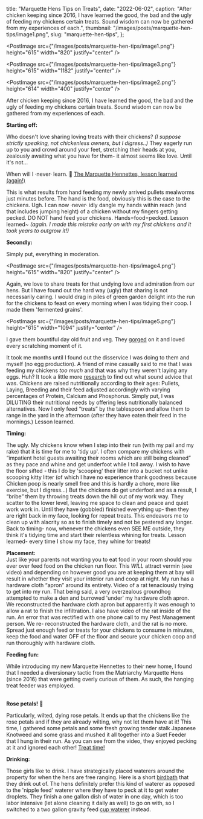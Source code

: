 
  title: "Marquette Hens Tips on Treats",
  date: "2022-06-02",
  caption:
    "After chicken keeping since 2016, I have learned the good, the bad and the ugly of feeding my chickens certain treats.  Sound wisdom can now be gathered from my experiences of each.",
  thumbnail: "/images/posts/marquette-hen-tips/image1.png",
  slug: "marquette-hen-tips",
};

<PostImage
  src={"/images/posts/marquette-hen-tips/image1.png"}
  height="615"
  width="820"
  justify="center"
/>

<PostImage
  src={"/images/posts/marquette-hen-tips/image3.png"}
  height="615"
  width="1182"
  justify="center"
/>

<PostImage
  src={"/images/posts/marquette-hen-tips/image2.png"}
  height="614"
  width="400"
  justify="center"
/>

After chicken keeping since 2016, I have learned the good, the bad and the ugly of feeding my chickens certain treats. Sound wisdom can now be gathered from my experiences of each.

**Starting off:**

Who doesn't love sharing loving treats with their chickens? _(I suppose strictly speaking, not chickenless owners, but I digress..)_ They eagerly run up to you and crowd around your feet, stretching their heads at you, zealously awaiting what you have for them- it almost seems like love. Until it's not…

When will I ·never· learn. 🤦 [The Marquette Hennettes, lesson learned (again!)](https://youtu.be/TXvCsVq4ssk)

This is what results from hand feeding my newly arrived pullets mealworms just minutes before. The hand is the food, obviously this is the case to the chickens. Ugh. I can now ·never· idly dangle my hands within reach (and that includes jumping height) of a chicken without my fingers getting pecked. DO NOT hand feed your chickens. Hands=food=pecked. Lesson learned~ _(again. I made this mistake early on with my first chickens and it took years to outgrow it!)_

**Secondly:**

Simply put, everything in moderation.

<PostImage
  src={"/images/posts/marquette-hen-tips/image4.png"}
  height="615"
  width="820"
  justify="center"
/>

Again, we love to share treats for that undying love and admiration from our hens. But I have found out the hard way (ugly) that sharing is not necessarily caring. I would drag in piles of green garden delight into the run for the chickens to feast on every morning when I was tidying their coop. I made them 'fermented grains'.

<PostImage
  src={"/images/posts/marquette-hen-tips/image5.png"}
  height="615"
  width="1094"
  justify="center"
/>

I gave them bountiful day old fruit and veg. They [gorged](https://youtu.be/X-sE3hAde0A) on it and loved every scratching moment of it.

It took me months until I found out the disservice I was doing to them and myself (no egg production). A friend of mine casually said to me that I was feeding my chickens _too much_ and that was why they weren't laying any eggs. Huh? It took a little more [research](https://www.aces.edu/blog/topics/farming/nutrition-for-backyard-chicken-flocks/) to find out what sound advice that was. Chickens are raised nutritionally according to their ages: Pullets, Laying, Breeding and their feed adjusted accordingly with varying percentages of Protein, Calcium and Phosphorus. Simply put, I was DILUTING their nutritional needs by offering less nutritionally balanced alternatives. Now I only feed “treats” by the tablespoon and allow them to range in the yard in the afternoon (after they have eaten their feed in the mornings.) Lesson learned.

**Timing:**

The ugly. My chickens know when I step into their run (with my pail and my rake) that it is time for me to 'tidy up'. I often compare my chickens with “impatient hotel guests awaiting their rooms which are still being cleaned” as they pace and whine and get underfoot while I toil away. I wish to have the floor sifted - this I do by 'scooping' their litter into a bucket not unlike scooping kitty litter (of which I have no experience thank goodness because Chicken poop is nearly smell free and this is hardly a chore, more like exercise, but I digress…) But the chickens do get underfoot and as a result, I “bribe” them by throwing treats down the hill out of my work way. They scatter to the lower level, leaving me space to clean and peace and quiet work work in. Until they have (gobbled) finished everything up- then they are right back in my face, looking for repeat treats. This endeavors me to clean up with alacrity so as to finish timely and not be pestered any longer. Back to timing- now, whenever the chickens even SEE ME outside, they think it's tidying time and start their relentless whining for treats. Lesson learned- every time I show my face, they whine for treats!

**Placement:** \
Just like your parents not wanting you to eat food in your room should you ever over feed food on the chicken run floor. This _WILL_ attract vermin (see video) and depending on however good you are at keeping them at bay will result in whether they visit your interior run and coop at night. My run has a hardware cloth “apron” around its entirety. Video of a rat tenaciously trying to get into my run. That being said, a very overzealous groundhog attempted to make a den and burrowed 'under' my hardware cloth apron. We reconstructed the hardware cloth apron but apparently it was enough to allow a rat to finish the infiltration. I also have video of the rat inside of the run. An error that was rectified with one phone call to my Pest Management person. We re- reconstructed the hardware cloth, and the rat is no more. Spread just enough feed or treats for your chickens to consume in minutes, keep the food and water OFF of the floor and secure your chicken coop and run thoroughly with hardware cloth.

**Feeding fun:**

While introducing my new Marquette Hennettes to their new home, I found that I needed a diversionary tactic from the Matriarchy Marquette Hens (since 2016) that were getting overly curious of them. As such, the hanging treat feeder was employed.

\
**Rose petals!** 🥀

Particularly, wilted, dying rose petals. It ends up that the chickens like the rose petals and if they are already wilting, why not let them have at it! This time, I gathered some petals and some fresh growing tender stalk Japanese Knotweed and some grass and mushed it all together into a Suet Feeder that I hung in their run. As you can see from the video, they enjoyed pecking at it and ignored each other! [Treat time!](https://youtu.be/exr3zqOPNrc)

**Drinking:**

Those girls like to drink. I have strategically placed waterers around the property for when the hens are free ranging. Here is a short [birdbath](https://youtu.be/g7EfK-hqvPY) that they drink out of. The hens definitely prefer this kind of waterer as opposed to the 'nipple feed' waterer where they have to peck at it to get water droplets. They finish a one gallon dish of water in one day, which is too labor intensive (let alone cleaning it daily as well) to go on with, so I switched to a two gallon gravity feed [cup waterer](https://youtu.be/u_jORfgau8A) instead.

